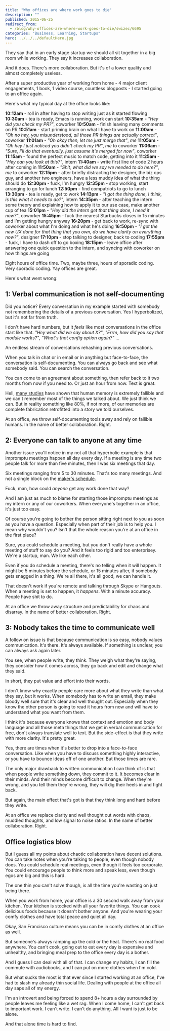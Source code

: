```yaml
---
title: "Why offices are where work goes to die"
description: ""
published: 2015-06-25
redirect_from:
  - /blog/why-offices-are-where-work-goes-to-die/swizec/6695
categories: "Business, Learning, Startups"
hero: ../../../defaultHero.jpg
---
```


They say that in an early stage startup we should all sit together in a big room while working. They say it increases collaboration.

And it does. There's more collaboration. But it's of a lower quality and almost completely useless.

After a super productive year of working from home - 4 major client engagements, 1 book, 1 video course, countless blogposts - I started going to an office again.

Here's what my typical day at the office looks like:

**10:12am** - roll in after having to stop writing just as it started flowing **10:30am** - tea is ready, Emacs is running, work can start **10:35am** - _"Hey did you check my PR?"_, coworker **10:50am** - finish leaving many comments on PR **10:51am** - start priming brain on what I have to work on **11:00am** - _"Oh no hey, you misunderstood, all those PR things are actually correct"_, coworker **11:01am** - _"Oh okay then, let me just merge that"_, _me_ **11:05am** - _"Oh hey I just noticed you didn't check my PR"_, _me_ to coworker **11:06am** - _"Sure, I'll do that eventually, just assume it's merged for now"_, coworker **11:15am** - found the perfect music to match code, getting into it **11:25am** - _"Hey can you look at this?"_, intern **11:40am** - write first line of code 2 hours after coming in **11:50am** - _"Shit, what did we say we needed to do here?"_, _me_ to coworker **12:15pm** - after briefly distracting the designer, the biz ops guy, and another two engineers, have a less muddy idea of what the thing should do **12:30pm** - fuck, I'm hungry **12:35pm** - stop working, start arranging to go for lunch **12:50pm** - find compatriots to go to lunch **13:30pm** - tea is ready, get to work **14:13pm** - _"I got the thing done, I think, is this what it needs to do?"_, intern **14:35pm** - after teaching the intern some theory and explaining how to apply it to our use case, make another cup of tea **15:01pm** - _"Hey did the intern get that thing done, I need it now?"_, coworker **15:45pm** - fuck the nearest Starbucks closes in 15 minutes and I'm getting hungry anyway **16:20pm** - get back to work, re-sync with coworker about what I'm doing and what he's doing **16:50pm** - _"I got the new UX done for that thing that you own, do we have clarity on everything now?"_, designer **17:10pm** - stop talking to designer, back to coding **17:55pm** - fuck, I have to dash off to go boxing **18:15pm** - leave office after answering one quick question to the intern, and syncing with coworker on how things are going

Eight hours of office time. Two, maybe three, hours of sporadic coding. Very sporadic coding. Yay offices are great.

Here's what went wrong:

## 1: Verbal communication is not self-documenting

Did you notice? Every conversation in my example started with somebody not remembering the details of a previous conversation. Yes I hyperbolized, but it's not far from truth.

I don't have hard numbers, but it _feels_ like most conversations in the office start like that. _"Hey what did we say about X?"_, _"Errm, how did you say that module works?"_, _"What's that config option again?"_ ...

An endless stream of conversations rehashing previous conversations.

When you talk in chat or in email or in anything but face-to-face, the conversation is self-documenting. You can always go back and see what somebody said. You can search the conversation.

You can come to an agreement about something, then refer back to it two months from now if you need to. Or just an hour from now. Text is great.

Hell, [many studies](https://scholar.google.com/scholar?hl=en&q=human+memory+fallible&btnG=&as_sdt=1%2C5&as_sdtp=) have shown that human memory is extremely fallible and we can't remember most of the things we talked about. We just think we can. But in reality something like 80%, if not more, of our memories are complete fabrication retrofitted into a story we told ourselves.

At an office, we throw self-documenting tools away and rely on fallible humans. In the name of better collaboration. Right.

## 2: Everyone can talk to anyone at any time

Another issue you'll notice in my not all that hyperbolic example is that impromptu meetings happen all day every day. If a meeting is any time two people talk for more than five minutes, then I was six meetings that day.

Six meetings ranging from 5 to 30 minutes. That's too many meetings. And not a single block on the [maker's schedule](https://swizec.com/blog/why-programmers-work-at-night-2/).

Fuck, man, how could _anyone_ get any work done that way?

And I am just as much to blame for starting those impromptu meetings as my intern or any of our coworkers. When everyone's together in an office, it's just too easy.

Of course you're going to bother the person sitting right next to you as soon as you have a question. Especially when part of their job is to help you. I mean why wouldn't you? Isn't that the whole reason you're at an office in the first place?

Sure, you could schedule a meeting, but you don't really have a whole meeting of stuff to say do you? And it feels too rigid and too enterprisey. We're a startup, man. We like each other.

Even if you do schedule a meeting, there's no telling when it will happen. It might be 5 minutes before the schedule, or 15 minutes after, if somebody gets snagged in a thing. We're all there, it's all good, we can handle it.

That doesn't work if you're remote and talking through Skype or Hangouts. When a meeting is set to happen, it _happens_. With a minute accuracy. People have shit to do.

At an office we throw away structure and predictability for chaos and disarray. In the name of better collaboration. Right.

## 3: Nobody takes the time to communicate well

A follow on issue is that because communication is so easy, nobody values communication. It's there. It's always available. If something is unclear, you can always ask again later.

You see, when people write, they think. They weigh what they're saying, they consider how it comes across, they go back and edit and change what they said.

In short, they put value and effort into their words.

I don't know why exactly people care more about what they write than what they say, but it works. When somebody has to write an email, they make bloody well sure that it's clear and well thought out. Especially when they know the other person is going to read it hours from now and will have to understand what you want from them.

I think it's because everyone knows that context and emotion and body language and all those meta things that we get in verbal communication for free, don't always translate well to text. But the side-effect is that they write with more clarity. It's pretty great.

Yes, there are times when it's better to drop into a face-to-face conversation. Like when you have to discuss something highly interactive, or you have to bounce ideas off of one another. But those times are rare.

The only major drawback to written communication I can think of is that when people write something down, they commit to it. It becomes clear in their minds. And their minds become difficult to change. When they're wrong, and you tell them they're wrong, they will dig their heels in and fight back.

But again, the main effect that's got is that they think long and hard before they write.

At an office we replace clarity and well thought out words with chaos, muddled thoughts, and low signal to noise ratios. In the name of better collaboration. Right.

## Office logistics blow

But I guess all my points about chaotic collaboration have decent solutions. You can take notes when you're talking to people, even though nobody does. You could schedule real meetings, even though it feels too corporate. You could encourage people to think more and speak less, even though egos are big and this is hard.

The one thin you can't solve though, is all the time you're wasting on just being there.

When you work from home, your office is a 30 second walk away from your kitchen. Your kitchen is stocked with all your favorite things. You can cook delicious foods because it doesn't bother anyone. And you're wearing your comfy clothes and have total peace and quiet all day.

Okay, San Francisco culture means you can be in comfy clothes at an office as well.

But someone's always ramping up the cold or the heat. There's no real food anywhere. You can't cook, going out to eat every day is expensive and unhealthy, and bringing meal prep to the office every day is a bother.

And I guess I can deal with all of that. I can change my habits, I can fill the commute with audiobooks, and I can put on more clothes when I'm cold.

But what sucks the most is that ever since I started working at an office, I've had to slash my already thin social life. Dealing with people at the office all day saps all of my energy.

I'm an introvert and being forced to spend 8+ hours a day surrounded by people leaves me feeling like a wet rag. When I come home, I can't get back to important work. I can't write. I can't do anything. All I want is just to be alone.

And that alone time is hard to find.
